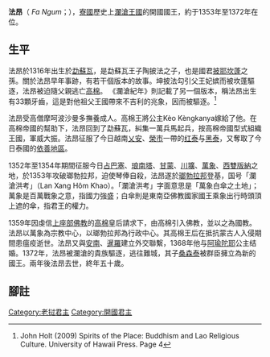{{Infobox monarch
| name               = 法昂<br>{{lang|lo|ພຣະເຈົ້າຟ້າງຸ້ມມະຫາຣາຊ}}
| title              = [[寮國|寮國]][[瀾滄王國|瀾滄王國]]國王
| image              = Fa Ngum-Vtne1.JPG
| caption            = 法昂
| reign              = 1353年—1372年
| coronation         = 
| investiture        = 
| full name          = 
| regnal name        = {{lang|lo|ສົມເດັດ ພຣະບາດ ອັນຍາ ຟ້າ ລັດທຸຣັນຍາ ສຣີ ຣາຊະທໍຣະນາ ສຣີ ສັດຕະນາ ນະຄອນ}}<br>Somdetch Brhat-Anya Fa Ladhuraniya Sri Sadhana Kanayudha Maharaja Brhat Rajadharana Sri Chudhana Negara
| birth_date         = 1316年
| birth_place        = [[瑯勃拉邦|瑯勃拉邦]][[勐蘇瓦|勐蘇瓦]]
| death_date         = 1393年
| death_place        = [[暹羅|暹羅]][[難府|難府]]
| burial_date        = 
| burial_place       = 
| predecessor        = —
| successor          = [[桑森泰|桑森泰]] 
| queen              = Keo Kang Ya（來自[[高棉帝國|高棉]]）<br>[[南膠·皮帕|Keo Lot Fa]]（來自[[阿瑜陀耶王國|阿瑜陀耶]]）
| consort            = 
| spouse             = 
| spouse 1           = 
| spouse 2           = 
| spouse 3           = 
| spouse 4           = 
| spouse 5           = 
| spouse 6           = 
| spouse 7           = 
| offspring          = 
| royal house        = 
| dynasty            = 
| father             = 坤披法（Khun Phi Fa）
| mother             = 
| children           = 
| religion           = [[上座部佛教|上座部佛教]]
}}
{{Contains Lao text}}

'''法昂'''（{{lang-lo|ຝ້າງູ່ມ}} ''Fa Ngum''；{{bd|1316年||1393年||catIdx=F法}}），[[寮國|寮國]]歷史上[[瀾滄王國|瀾滄王國]]的開國國王，約于1353年至1372年在位。

== 生平 ==
法昂於1316年出生於[[勐蘇瓦|勐蘇瓦]]，是勐蘇瓦王子陶披法之子，也是國君[[披耶坎蓬|披耶坎蓬]]之孫。關於法昂早年事跡，有若干個版本的故事。坤披法勾引父王妃嫔而被坎蓬驅逐，法昂被迫隨父親逃亡[[高棉帝國|高棉]]。 《瀾滄紀年》則記載了另一個版本，稱法昂出生有33顆牙齒，這是對他祖父王國帶來不吉利的兆象，因而被驅逐。<ref>John Holt (2009) Spirits of the Place: Buddhism and Lao Religious Culture. University of Hawaii Press. Page 4</ref>

法昂受高僧摩呵波沙曼多撫養成人。高棉王將公主Kèo Kèngkanya嫁給了他。在高棉帝國的幫助下，法昂回到了勐蘇瓦，糾集一萬兵馬起兵，按高棉帝國型式組織王國，軍威大振。法昂征服了今日越南[[乂安省|乂安]]、[[榮市|榮市]]一帶的[[红泰|红泰]]与[[黑泰|黑泰]]，又奪取了今日泰國的[[依善地區|依善地區]]。

1352年至1354年期間征服今日[[占巴塞|占巴塞]]、[[琅南塔|琅南塔]]、[[甘蒙|甘蒙]]、[[川壙|川壙]]、[[萬象|萬象]]、[[西雙版納|西雙版納]]之地，於1353年攻破瑯勃拉邦，迫使琴俸自殺，法昂遂於[[瑯勃拉邦|瑯勃拉邦]]登基，国号「瀾滄洪考」（Lan Xang Hôm Khao）。「瀾滄洪考」字面意思是「萬象白傘之土地」；萬象是百萬戰象之意，指國力強盛；白傘則是東南亞佛教國家國王乘象出行時頭頂上遮的傘，指君王的權力。

1359年因虔信[[上座部佛教|上座部佛教]]的[[高棉帝國|高棉]]皇后請求下，由高棉引入佛教，並以之為國教。法昂以萬象為宗教中心，以瑯勃拉邦為行政中心。其高棉王后在抵抗蒙古人入侵期間患瘟疫逝世。法昂又與[[越南|安南]]、[[暹羅|暹羅]]建立外交聯繫，1368年他与[[阿瑜陀耶王國|阿瑜陀耶]]公主结婚。1372年，法昂被瀾滄的貴族驅逐，逃往難城，其子[[桑森泰|桑森泰]]被群臣擁立為新的國王。兩年後法昂去世，終年五十歲。

==腳註==
{{reflist}}

{{start box}}
{{succession box
|title=[[寮國君主列表|瀾滄王國]]國王
|years=1353年—1372年
|before=—
|after=[[桑森泰|桑森泰]]}}
{{end box}}
{{寮國君主}}

[[Category:老挝君主|Category:老挝君主]]
[[Category:開國君主|Category:開國君主]]